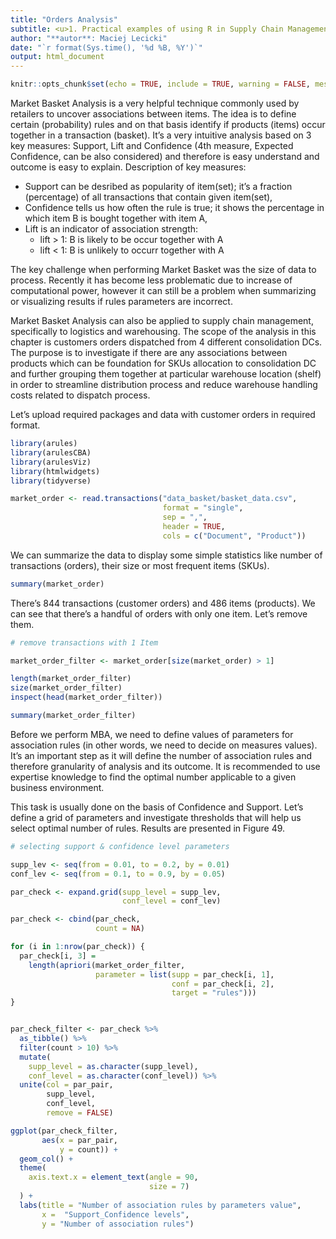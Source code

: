 ```yaml
---
title: "Orders Analysis"
subtitle: <u>1. Practical examples of using R in Supply Chain Management.</u>
author: "**autor**: Maciej Lecicki"
date: "`r format(Sys.time(), '%d %B, %Y')`"
output: html_document
---
```


```r
knitr::opts_chunk$set(echo = TRUE, include = TRUE, warning = FALSE, message = FALSE, fig.pos = "H")
```


Market Basket Analysis is a very helpful technique commonly used by retailers to uncover associations between items. \newline
The idea is to define certain (probability) rules and on that basis identify if products (items) occur together in a transaction (basket). It's a very intuitive analysis based on 3 key measures: Support, Lift and Confidence (4th measure, Expected Confidence, can be also considered) and therefore is easy understand and outcome is easy to explain. \newline
Description of key measures: 

* Support can be desribed as popularity of item(set); it's a fraction (percentage) of all transactions that contain given item(set),
* Confidence tells us how often the rule is true; it shows the percentage in which item B is bought together with item A,
* Lift is an indicator of association strength: 
  - lift > 1: B is likely to be occur together with A
  - lift < 1: B is unlikely to occurr together with A


The key challenge when performing Market Basket was the size of data to process. Recently it has become less problematic due to increase of computational power, however it can still be a problem when summarizing or visualizing results if rules parameters are incorrect.\newline

Market Basket Analysis can also be applied to supply chain management, specifically to logistics and warehousing. \newline 
The scope of the analysis in this chapter is customers orders dispatched from 4 different consolidation DCs. The purpose is to investigate if there are any associations between products which can be foundation for SKUs allocation to consolidation DC and further grouping them together at particular warehouse location (shelf) in order to streamline distribution process and reduce warehouse handling costs related to dispatch process.\newline


Let's upload required packages and data with customer orders in required format.

```r
library(arules)
library(arulesCBA)
library(arulesViz)
library(htmlwidgets)
library(tidyverse)

market_order <- read.transactions("data_basket/basket_data.csv",
                                  format = "single",
                                  sep = ",",
                                  header = TRUE,
                                  cols = c("Document", "Product"))
```

\pagebreak
We can summarize the data to display some simple statistics like number of transactions (orders), their size or most frequent items (SKUs).

```r
summary(market_order)
```
\pagebreak
There's 844 transactions (customer orders) and 486 items (products).\newline
We can see that there's a handful of orders with only one item. 
Let's remove them.


```r

# remove transactions with 1 Item

market_order_filter <- market_order[size(market_order) > 1]

length(market_order_filter)
size(market_order_filter)
inspect(head(market_order_filter))
```

```r
summary(market_order_filter)
```


Before we perform MBA, we need to define values of parameters for association rules (in other words, we need to decide on measures values). \newline
It's an important step as it will define the number of association rules and therefore granularity of analysis and its outcome. It is recommended to use expertise knowledge to find the optimal number applicable to a given business environment.\newline

This task is usually done on the basis of Confidence and Support. Let's define a grid of parameters and investigate thresholds that will help us select optimal number of rules.\newline
Results are presented in Figure 49.

```r
# selecting support & confidence level parameters

supp_lev <- seq(from = 0.01, to = 0.2, by = 0.01)
conf_lev <- seq(from = 0.1, to = 0.9, by = 0.05)

par_check <- expand.grid(supp_level = supp_lev, 
                         conf_level = conf_lev)

par_check <- cbind(par_check,
                   count = NA)

for (i in 1:nrow(par_check)) {
  par_check[i, 3] =
    length(apriori(market_order_filter,
                   parameter = list(supp = par_check[i, 1],
                                    conf = par_check[i, 2],
                                    target = "rules")))
}


par_check_filter <- par_check %>%
  as_tibble() %>%
  filter(count > 10) %>%
  mutate(
    supp_level = as.character(supp_level),
    conf_level = as.character(conf_level)) %>%
  unite(col = par_pair,
        supp_level, 
        conf_level,
        remove = FALSE)
```

```r

ggplot(par_check_filter,
       aes(x = par_pair,
           y = count)) +
  geom_col() +
  theme(
    axis.text.x = element_text(angle = 90,
                               size = 7)
  ) +
  labs(title = "Number of association rules by parameters value",
       x =  "Support_Confidence levels",
       y = "Number of association rules")

```

<!-- market_order <- read.transactions("data/basket_data.csv", -->
<!--                                   format = "single", -->
<!--                                   sep = ",", -->
<!--                                   header = TRUE, -->
<!--                                   cols = c("Document", "Product")) -->

<!-- length(market_order) -->

<!-- size(market_order) -->

<!-- inspect(head(market_order)) -->

<!-- # remove transactions with 1 Item -->

<!-- market_order_filter <- market_order[size(market_order) > 1] -->

<!-- length(market_order_filter) -->

<!-- size(market_order_filter) -->

<!-- inspect(head(market_order_filter)) -->


<!-- summary(market_order_filter) -->

<!-- # co-occurence matrix - chiSquared: coexistance test which returns p-value -->
<!-- # HO: co-occurence of rows & columns (items) is independent (p-value > alpha) -->
<!-- # HA: co-occurence of rows & columns (items) is dependent of each other (p-value < alpha) -->

<!-- crossTable(market_order_filter, measure = "chiSquared", sort = TRUE)[1:8, 1:8] -->
<!-- # co-occurance of some items is dependent of each other -->

<!-- # let's see transactions sparsity -->
<!-- image(market_order_filter) -->

<!-- # most frequent items -->
<!-- crossTable(market_order_filter, sort = TRUE)[1:10, 1:10] -->

<!-- # frequency plots -->
<!-- itemFrequencyPlot(market_order_filter, -->
<!--                   topN = 10, -->
<!--                   main = "Absolute Product Frequency", -->
<!--                   type = "absolute", -->
<!--                   horiz = TRUE, -->
<!--                   col = "orange") -->

<!-- # barplot(sort(table(unlist(LIST(market_order_filter))), decreasing = TRUE)[1:10], -->
<!-- #         horiz = TRUE, las = 1, col = "steelblue3") -->

<!-- # Key association measures: -->

<!-- # 1. Support (popularity of item(set) ) -->
<!-- #    fraction (percentage) of all transactions that contain given item(set) -->

<!-- # 2. Confidence (how often the rule is true) -->
<!-- #    shows the percentage in which Y is bought together with X -->

<!-- # 3. Lift (how strong is the association) -->
<!-- #   lift > 1: Y is likely to be bought when X is bougth -->
<!-- #   lift < 1: Y is unlikely to be bought when X is bougth -->

<!-- # Count tells how many times given item(set) appeared in all transactions -->

<!-- # selecting support & confidence level parameters -->

<!-- supp_lev <- seq(from = 0.005, to = 0.02, by = 0.001) -->
<!-- conf_lev <- seq(from = 0.1, to = 0.9, by = 0.05) -->

<!-- par_check <- expand.grid(supp_level = supp_lev,  -->
<!--                          conf_level = conf_lev) -->

<!-- par_check <- cbind(par_check, -->
<!--                    count = NA) -->

<!-- for (i in 1:nrow(par_check)) { -->
<!--   par_check[i, 3] = -->
<!--     length(apriori(market_order_filter, -->
<!--                    parameter = list(supp = par_check[i, 1], -->
<!--                                   conf = par_check[i, 2], -->
<!--                                   target = "rules"))) -->
<!-- } -->


<!-- par_check_filter <- par_check %>% -->
<!--   as_tibble() %>% -->
<!--   filter(count > 10) %>% -->
<!--   mutate( -->
<!--     supp_level = as.character(supp_level), -->
<!--     conf_level = as.character(conf_level)) %>% -->
<!--   unite(col = par_pair, -->
<!--           supp_level,  -->
<!--           conf_level, -->
<!--           remove = FALSE) -->

<!-- ggplot(par_check_filter, -->
<!--        aes(x = par_pair, -->
<!--            y = count)) + -->
<!--   geom_col() + -->
<!--   theme( -->
<!--     axis.text.x = element_text(angle = 90, -->
<!--                                size = 7) -->
<!--   ) + -->
<!--   labs(title = "Number of association rules by parameters value", -->
<!--        x =  "Support_Confidence levels", -->
<!--        y = "Number of association rules") -->

<!-- # apriori function for frequent itemsets with -->
<!-- # support = 0.01, -->
<!-- # confidence = 0.3 -->

<!-- trans_frequent = apriori(market_order_filter, -->
<!--                          parameter = list( -->
<!--                            supp = 0.01, -->
<!--                            conf = 0.3, -->
<!--                            minlen = 2, -->
<!--                            target = "frequent itemsets") -->
<!--                          ) -->

<!-- # retrieve results -->
<!-- inspect(sort(trans_frequent, by = "support")) -->

<!-- # apriori function for rules -->

<!-- trans_rules = apriori(market_order_filter, -->
<!--                          parameter = list( -->
<!--                            supp = 0.01, -->
<!--                            conf = 0.3, -->
<!--                            minlen = 2, -->
<!--                            target = "rules"), -->
<!--                       control = list(verbose = FALSE) -->
<!-- ) -->

<!-- inspect(sort(trans_rules, by = "lift")) -->

<!-- # subsetting rules (example) -->

<!-- inspect(subset(trans_frequent, -->
<!--                subset = items %in% c("A338HC") & support > 0.01) -->
<!--         ) -->

<!-- # interactive visualization of rules -->

<!-- # summary -->
<!-- plot(trans_rules, engine = "plotly") -->

<!-- #interactive product selection -->
<!-- inspectDT(trans_rules) -->

<!-- #graph -->
<!-- plot(trans_rules, method = "graph", -->
<!--      engine = "htmlwidget") -->

<!-- # to save widget -->

<!-- # rules_html = plot(trans_rules, method = "graph", -->
<!-- #                   engine = "htmlwidget") -->
<!-- # saveWidget(rules_html, file = "trans_rules.html") -->
<!-- # saveAsGraph(rules_html, file = "trans_rules.graphml") -->

<!-- # grouped rules -->
<!-- plot(trans_rules, method = "grouped", measure = "lift", shading = "confidence") -->

<!-- # parallel coordinates plot -->
<!-- plot(trans_rules, method = "paracoord") -->
<!-- # not applicable here as association rules are 1:1 -->

<!-- # Shiny app -->
<!-- ruleExplorer(trans_rules) -->